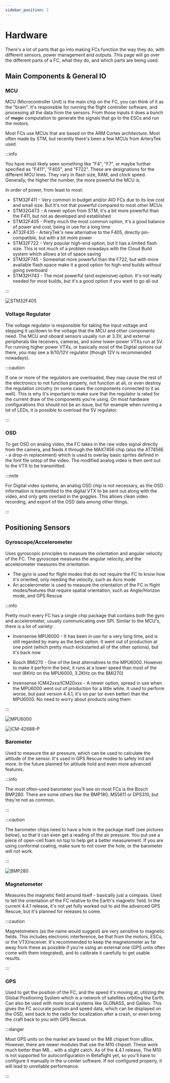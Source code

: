 ```yaml
---
sidebar_position: 2
---
```


# Hardware

There's a lot of parts that go into making FCs function the way they do, with different sensors, power management and outputs. This page will go over the different parts of a FC, what they do, and which parts are being used.

## Main Components & General IO

### MCU

MCU (Microcontroller Unit) is the main chip on the FC, you can think of it as the "brain". It's responsible for running the flight controller software, and processing all the data from the sensors. From those inputs it does a bunch of ~~magic~~ computation to generate the signals that go to the ESCs and run the motors.

Most FCs use MCUs that are based on the ARM Cortex architecture. Most often made by STM, but recently there's been a few MCUs from ArteryTek used.

:::info

You have most likely seen something like "F4", "F7", or maybe further specified as "F411", "F405", and "F722". These are designations for the different MCU lines. They vary in flash size, RAM, and clock speed. Generally, the higher the number, the more powerful the MCU is.

In order of power, from least to most:

- STM32F411 - Very common in budget and/or AIO FCs due to its low cost and small size. But it's not that powerful compared to most other MCUs
- STM32G473 - A newer option from STM, it's a bit more powerful than the F411, but not as developed and established
- STM32F405 - Pretty much the most common option, it's a good balance of power and cost, being in use for a long time
- AT32F435 - ArteryTek's new alternative to the F405, directly pin-compatible, but with a bit more power
- STM32F722 - Very popular high-end option, but it has a limited flash size. This is not much of a problem nowadays with the Cloud Build system which allows a lot of space saving
- STM32F745 - Somewhat more powerful than the F722, but with more available flash space make it a good option for high-end builds without going overboard
- STM32H743 - The most powerful (and expensive) option. It's not really needed for most builds, but it's a good option if you want to go all out

:::

<div className="grid grid-cols-2 gap-4">

![STM32F405](/img/betaflight_hardware_stm32f405.webp)

</div>

### Voltage Regulator

The voltage regulator is responsible for taking the input voltage and stepping it up/down to the voltage that the MCU and other components need. The MCU and oboard sensors usually run at 3.3V, and external peripherals like receivers, cameras, and some lower-power VTXs run at 5V. For running higher power VTXs, or basically most of the Digital options out there, you may see a 9/10/12V regulator (though 12V is recommended nowadays).

:::caution

If one or more of the regulators are overloaded, they may cause the rest of the electronics to not function properly, not function at all, or even destroy the regulation circuitry (in some cases the components connected to it as well). This is why it's important to make sure that the regulator is rated for the current draw of the components you're using. On most hardware configurations this should not be an issue, but for example when running a lot of LEDs, it is possible to overload the 5V regulator.

:::

### OSD

To get OSD on analog video, the FC takes in the raw video signal directly from the camera, and feeds it through the MAX7456 chip (also the AT7456E - a drop-in replacement) which is used to overlay basic sprites defined in the font file ontop of the video. The modified analog video is then sent out to the VTX to be transmitted.

:::note

For Digital video systems, an analog OSD chip is not necessary, as the OSD information is transmitted to the digital VTX to be sent out along with the video, and only gets overlaid in the goggles. This allows clean video recording, and export of the OSD data among other things.

:::

## Positioning Sensors

### Gyroscope/Accelerometer

Uses gyroscopic principles to measure the orientation and angular velocity of the FC. The gyroscope measures the angular velocity, and the accelerometer measures the orientation.

- The gyro is used for flight modes that do not require the FC to know how it's oriented, only needing the velocity, such as Acro mode
- An accelerometer is used to measure the orientation of the FC in flight modes/features that require spatial orientation, such as Angle/Horizon mode, and GPS Rescue

:::info

Pretty much every FC has a single chip package that contains both the gyro and accelerometer, usually communicating over SPI. Similar to the MCU's, there is a lot of variety:

- Invensense MPU6000 - It has been in use for a very long time, and is still regarded by many as the best option. It went out of production at one point (which pretty much kickstarted all of the other options), but it's back now

- Bosch BMI270 - One of the best alternatives to the MPU6000. However to make it perform the best, it runs at a lower speed than most of the rest (8KHz on the MPU6000, 3.2KHz on the BMI270)

- Invensense ICM42xxx/ICM20xxx - A newer option, spread in use when the MPU6000 went out of production for a little while. It used to perform worse, but past version 4.4.1, it's on par (or even better) than the MPU6000. No need to worry about products using them

:::

<div className="grid grid-cols-2 gap-4">

![MPU6000](/img/betaflight_hardware_mpu6000.jpg)

![ICM-42688-P](/img/betaflight_hardware_icm42688p.jpg)

</div>

### Barometer

Used to measure the air pressure, which can be used to calculate the altitude of the sensor. It's used in GPS Rescue modes to safely lnd and more. In the future planned for altitude hold and even more advanced features.

:::info

The most often-used barometer you'll see on most FCs is the Bosch BMP280. There are some others like the BMP180, MS5611 or DPS310, but they're not as common.

:::

:::caution

The barometer chips need to have a hole in the package itself (see pictures below), so that it can even get a reading of the air pressure. You put use a piece of open-cell foam on top to help get a better measurement. If you are using conformal coating, make sure to not cover the hole, or the barometer will not work.

:::

<div className="grid grid-cols-2 gap-4">

![BMP280](/img/betaflight_hardware_bmp280.webp)

</div>

### Magnetometer

Measures the magnetic field around itself - basically just a compass. Used to tell the orientation of the FC relative to the Earth's magnetic field. In the current 4.4.1 release, it's not yet fully worked out to aid the advanced GPS Rescue, but it's planned for releases to come.

:::caution

Magnetometers (as the name would suggest) are very sensitive to magnetic fields. This includes electronic interference, be that from the motors, ESCs, or the VTX/receiver. It's recommended to keep the magnetometer as far away from these as possible if you're using an external one (GPS units often come with them integrated), and to calibrate it carefully to get usable results.

:::

### GPS

Used to get the position of the FC, and the speed it's moving at, utilizing the Global Positioning System which is a network of satellites orbiting the Earth. Can also be used with more local systems like GLONASS, and Galileo. This gives the FC accurate position and speed data, which can be displayed on the OSD, sent back to the radio for localization after a crash, or even bring the craft back to you with GPS Rescue.

:::danger

Most GPS units on the market are based on the M8 chipset from uBlox. However, there are newer modules that use the M10 chipset. These work much better than M8... with a slight catch. As of the 4.4.1 release, The M10 is not supported for autoconfiguration in Betaflight yet, so you'll have to configure it manually in the u-center software. If not configured properly, it will lead to unreliable performance.

:::
